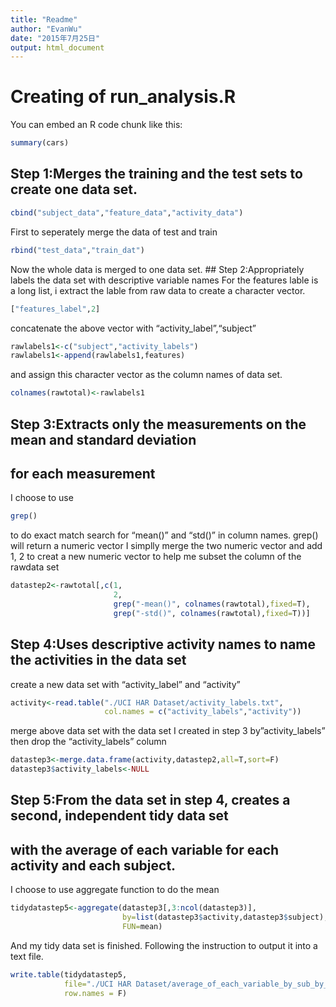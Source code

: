 ```yaml
---
title: "Readme"
author: "EvanWu"
date: "2015年7月25日"
output: html_document
---
```

# Creating of run_analysis.R
 You can embed an R code chunk like this:

```r
summary(cars)
```
## Step 1:Merges the training and the test sets to create one data set.
```r
cbind("subject_data","feature_data","activity_data")
```
First to seperately merge the data of test and train
```r
rbind("test_data","train_dat")
```
Now the whole data is merged to one data set.
## Step 2:Appropriately labels the data set with descriptive variable names
For the features lable is a long list, i extract the lable from raw data to create a character vector.
```R
["features_label",2]
```
concatenate the above vector with "activity_label","subject"
```R
rawlabels1<-c("subject","activity_labels")
rawlabels1<-append(rawlabels1,features)
```
and assign this character vector as the column names of data set.
```R
colnames(rawtotal)<-rawlabels1 
```
## Step 3:Extracts only the measurements on the mean and standard deviation 
## for each measurement
I choose to use
```R
grep()
```
to do exact match search for "mean()" and "std()" in column names.
grep() will return a numeric vector
I simplly merge the two numeric vector and add 1, 2 to creat a new numeric vector to help me subset the column of the rawdata set
```R
datastep2<-rawtotal[,c(1,
                       2,
                       grep("-mean()", colnames(rawtotal),fixed=T),
                       grep("-std()", colnames(rawtotal),fixed=T))]
```
## Step 4:Uses descriptive activity names to name the activities in the data set
create a new data set with "activity_label" and "activity"
```R
activity<-read.table("./UCI HAR Dataset/activity_labels.txt",
                     col.names = c("activity_labels","activity"))
```
merge above data set with the data set I created in step 3 by"activity_labels"
then drop the "activity_labels" column
```R
datastep3<-merge.data.frame(activity,datastep2,all=T,sort=F)
datastep3$activity_labels<-NULL
```
## Step 5:From the data set in step 4, creates a second, independent tidy data set 
##        with the average of each variable for each activity and each subject.
I choose to use aggregate function to do the mean
```R
tidydatastep5<-aggregate(datastep3[,3:ncol(datastep3)],
                         by=list(datastep3$activity,datastep3$subject),
                         FUN=mean)
```
And my tidy data set is finished. Following the instruction to output it into a text file.
```R
write.table(tidydatastep5,
            file="./UCI HAR Dataset/average_of_each_variable_by_sub_by_act.txt",
            row.names = F)
```



